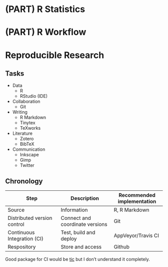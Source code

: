 # (PART) R Statistics {-} 

# (PART) R Workflow {-} 

# Reproducible Research

## Tasks

* Data
    - R
    - RStudio (IDE)
* Collaboration
    - Git
* Writing
    - R Markdown
    - Tinytex
    - TeXworks
* Literature
    - Zotero
    - BibTeX
* Communication
    - Inkscape
    - Gimp
    - Twitter


## Chronology

| Step                        | Description                 | Recommended implementation |
|-----------------------------|-----------------------------|----------------------------|
| Source                      | Information                 | R, R Markdown              |
| Distributed version control | Connect and coordinate versions | Git                    |
| Continuous Integration (CI) | Test, build and deploy      | AppVeyor/Travis CI         |
| Respository                 | Store and access            | Github                     |


Good package for CI would be [tic](https://ropenscilabs.github.io/tic/index.html) but I don't understand it completely.